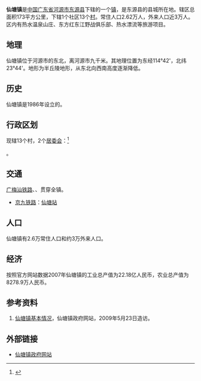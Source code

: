 {{中国乡级行政区|44/16/25/100/000}}
'''仙塘镇'''是[[中华人民共和国|中国]][[广东省|广东省]][[河源市|河源市]][[东源县|东源县]]下辖的一个[[镇|镇]]，是东源县的县城所在地。辖区总面积173平方公里，下辖1个社区13个[[村|村]]。常住人口2.62万人，外来人口近3万人。区内有热水温泉山庄、东方红东江野战俱乐部、热水漂流等旅游项目。

==地理==
仙塘镇位于河源市的东北，离河源市九千米。其地理位置为东经114°42'，北纬23°44'。地形为半丘陵地形，从东北向西南高度逐渐降低。

==历史==
仙塘镇是1986年设立的。

==行政区划==
现辖13个村，2个[[居委会|居委会]]：<ref>{{PRC admin/ref sgc|44/16/25/100/000}}</ref>

{{PRC admin/children|44/16/25/100/000}}。

== 交通 ==
{{rint|cn|rail}}[[广梅汕铁路|广梅汕铁路]]、{{中国国道名|205}}、{{中国高速公路名|G4512|[[粤赣高速公路|粤赣高速公路]]}}贯穿全镇。
* {{rint|cn|rail}}[[京九铁路|京九铁路]]：[[仙塘站|仙塘站]]

==人口==
仙塘镇有2.6万常住人口和约3万外来人口。

==经济==
按照官方网站数据2007年仙塘镇的工业总产值为22.18亿人民币，农业总产值为8278.9万人民币。

==参考资料==
#[https://web.archive.org/web/20090518004806/http://xtzf.gov.cn/say.aspx?sid=38 仙塘镇基本情况]，仙塘镇政府网站，2009年5月23日造访。

==外部链接==
*[https://web.archive.org/web/20090522052614/http://xtzf.gov.cn/ 仙塘镇政府网站]

{{PRC admin/navcat|44/16/25/100/000}}